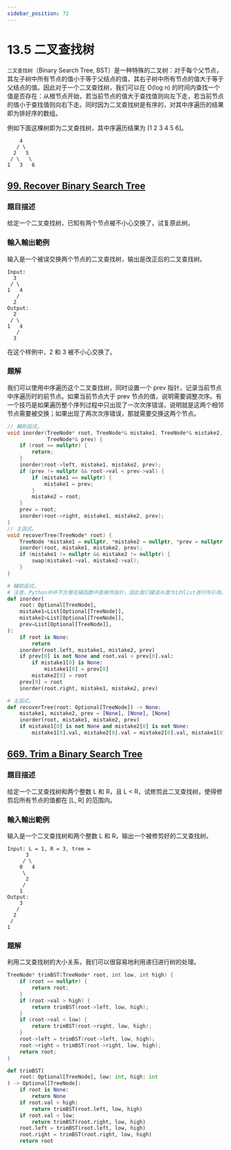 ```yaml
---
sidebar_position: 72
---
```


# 13.5 二叉查找树

`二叉查找树`（Binary Search Tree, BST）是一种特殊的二叉树：对于每个父节点，其左子树中所有节点的值小于等于父结点的值，其右子树中所有节点的值大于等于父结点的值。因此对于一个二叉查找树，我们可以在 O(log n) 的时间内查找一个值是否存在：从根节点开始，若当前节点的值大于查找值则向左下走，若当前节点的值小于查找值则向右下走。同时因为二叉查找树是有序的，对其中序遍历的结果即为排好序的数组。

例如下面这棵树即为二叉查找树，其中序遍历结果为 [1 2 3 4 5 6]。

```
    4
   / \
  2   5
 / \   \
1   3   6
```

## [99. Recover Binary Search Tree](https://leetcode.com/problems/recover-binary-search-tree/)

### 題目描述

给定一个二叉查找树，已知有两个节点被不小心交换了，试复原此树。

### 輸入輸出範例

输入是一个被误交换两个节点的二叉查找树，输出是改正后的二叉查找树。

```
Input:
  3
 / \
1   4
   /
  2
Output:
  2
 / \
1   4
   /
  3
```

在这个样例中，2 和 3 被不小心交换了。

### 題解

我们可以使用中序遍历这个二叉查找树，同时设置一个 prev 指针，记录当前节点中序遍历时的前节点。如果当前节点大于 prev 节点的值，说明需要调整次序。有一个技巧是如果遍历整个序列过程中只出现了一次次序错误，说明就是这两个相邻节点需要被交换；如果出现了两次次序错误，那就需要交换这两个节点。

<Tabs>
<TabItem value="cpp" label="C++">

```cpp
// 輔助函式。
void inorder(TreeNode* root, TreeNode*& mistake1, TreeNode*& mistake2,
             TreeNode*& prev) {
    if (root == nullptr) {
        return;
    }
    inorder(root->left, mistake1, mistake2, prev);
    if (prev != nullptr && root->val < prev->val) {
        if (mistake1 == nullptr) {
            mistake1 = prev;
        }
        mistake2 = root;
    }
    prev = root;
    inorder(root->right, mistake1, mistake2, prev);
}
// 主函式。
void recoverTree(TreeNode* root) {
    TreeNode *mistake1 = nullptr, *mistake2 = nullptr, *prev = nullptr;
    inorder(root, mistake1, mistake2, prev);
    if (mistake1 != nullptr && mistake2 != nullptr) {
        swap(mistake1->val, mistake2->val);
    }
}
```

</TabItem>
<TabItem value="py" label="Python">

```py
# 輔助函式。
# 注意，Python中并不方便在辅函数中直接传指针，因此我们建造长度为1的list进行传引用。
def inorder(
    root: Optional[TreeNode],
    mistake1=List[Optional[TreeNode]],
    mistake2=List[Optional[TreeNode]],
    prev=List[Optional[TreeNode]],
):
    if root is None:
        return
    inorder(root.left, mistake1, mistake2, prev)
    if prev[0] is not None and root.val < prev[0].val:
        if mistake1[0] is None:
            mistake1[0] = prev[0]
        mistake2[0] = root
    prev[0] = root
    inorder(root.right, mistake1, mistake2, prev)

# 主函式。
def recoverTree(root: Optional[TreeNode]) -> None:
    mistake1, mistake2, prev = [None], [None], [None]
    inorder(root, mistake1, mistake2, prev)
    if mistake1[0] is not None and mistake2[0] is not None:
        mistake1[0].val, mistake2[0].val = mistake2[0].val, mistake1[0].val
```

</TabItem>

</Tabs>

## [669. Trim a Binary Search Tree](https://leetcode.com/problems/trim-a-binary-search-tree/)

### 題目描述

给定一个二叉查找树和两个整数 L 和 R，且 L < R，试修剪此二叉查找树，使得修剪后所有节点的值都在 [L, R] 的范围内。

### 輸入輸出範例

输入是一个二叉查找树和两个整数 L 和 R，输出一个被修剪好的二叉查找树。

```
Input: L = 1, R = 3, tree =
      3
     / \
    0   4
     \
      2
     /
    1
Output:
    3
   /
  2
 /
1
```

### 題解

利用二叉查找树的大小关系，我们可以很容易地利用递归进行树的处理。

<Tabs>
<TabItem value="cpp" label="C++">

```cpp
TreeNode* trimBST(TreeNode* root, int low, int high) {
    if (root == nullptr) {
        return root;
    }
    if (root->val > high) {
        return trimBST(root->left, low, high);
    }
    if (root->val < low) {
        return trimBST(root->right, low, high);
    }
    root->left = trimBST(root->left, low, high);
    root->right = trimBST(root->right, low, high);
    return root;
}
```

</TabItem>
<TabItem value="py" label="Python">

```py
def trimBST(
    root: Optional[TreeNode], low: int, high: int
) -> Optional[TreeNode]:
    if root is None:
        return None
    if root.val > high:
        return trimBST(root.left, low, high)
    if root.val < low:
        return trimBST(root.right, low, high)
    root.left = trimBST(root.left, low, high)
    root.right = trimBST(root.right, low, high)
    return root
```

</TabItem>

</Tabs>